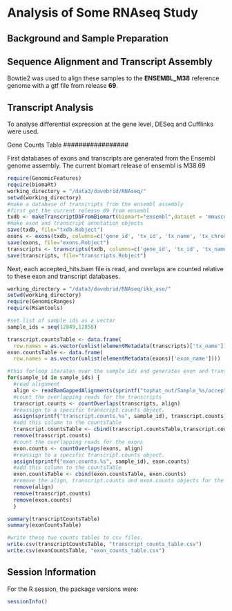Analysis of Some RNAseq Study
=============================

Background and Sample Preparation
---------------------------------


Sequence Alignment and Transcript Assembly
------------------------------------------
Bowtie2 was used to align these samples to the **ENSEMBL_M38** reference genome with a gtf file from release **69**.  

Transcript Analysis
-------------------
To analyse differential expression at the gene level, DESeq and Cufflinks were used.  

Gene Counts Table
#################

First databases of exons and transcripts are generated from the Ensembl genome assembly.  The current biomart release of ensembl is M38.69

```r
require(GenomicFeatures)
require(biomaRt)
working_directory = "/data3/davebrid/RNAseq/"
setwd(working_directory)
#make a database of transcripts from the ensembl assembly
#first get the current release 69 from ensembl
txdb <- makeTranscriptDbFromBiomart(biomart="ensembl",dataset = 'mmusculus_gene_ensembl')
#make exon and transcript annotation objects
save(txdb, file="txdb.Robject")
exons <- exons(txdb, columns=c('gene_id', 'tx_id', 'tx_name', 'tx_chrom', 'tx_strand', 'exon_id', 'exon_name', 'cds_id', 'cds_name', 'cds_chrom', 'cds_strand', 'exon_rank'))
save(exons, file="exons.Robject")
transcripts <- transcripts(txdb, columns=c('gene_id', 'tx_id', 'tx_name', 'exon_id', 'exon_name', 'exon_chrom', 'exon_strand', 'cds_id', 'cds_name', 'cds_chrom', 'cds_strand', 'exon_rank'))
save(transcripts, file="transcripts.Robject")
```

Next, each accepted_hits.bam file is read, and overlaps are counted relative to these exon and transcript databases.

```r
working_directory = "/data3/davebrid/RNAseq/ikk_aso/"
setwd(working_directory)
require(GenomicRanges)
require(Rsamtools)

#set list of sample ids as a vector
sample_ids = seq(12849,12858)

transcript.countsTable <- data.frame(
  row.names = as.vector(unlist(elementMetadata(transcripts)['tx_name'])))
exon.countsTable <- data.frame(
  row.names = as.vector(unlist(elementMetadata(exons)['exon_name'])))

#this forloop iterates over the sample_ids and generates exon and transcript counts for each sample_id
for(sample_id in sample_ids) {
  #read alignment
  align <- readBamGappedAlignments(sprintf("tophat_out/Sample_%s/accepted_hits.bam", sample_id))
  #count the overlapping reads for the transcripts
  transcript.counts <- countOverlaps(transcripts, align)
  #reassign to a specific transcript.counts object.
  assign(sprintf("transcript.counts.%s", sample_id), transcript.counts)
  #add this column to the countsTable
  transcript.countsTable <- cbind(transcript.countsTable,transcript.counts)
  remove(transcript.counts)
  #count the overlapping reads for the exons
  exon.counts <- countOverlaps(exons, align)
  #reassign to a specific transcript.counts object.
  assign(sprintf("exon.counts.%s", sample_id), exon.counts)
  #add this column to the countsTable
  exon.countsTable <- cbind(exon.countsTable, exon.counts)  
  #remove the align, transcript.counts and exon.counts objects for the next loop
  remove(align)
  remove(transcript.counts)
  remove(exon.counts)
  }

summary(transcriptCountsTable)
summary(exonCountsTable)

#write these two counts tables to csv files.
write.csv(transcriptCountsTable, "transcript_counts_table.csv")
write.csv(exonCountsTable, "exon_counts_table.csv")
```

Session Information
-------------------

For the R session, the package versions were:
```r
sessionInfo()
```